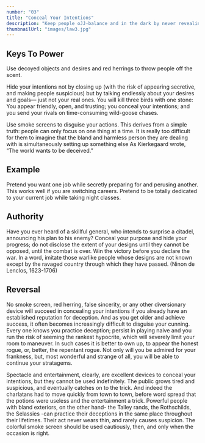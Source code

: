 ```yaml
---
number: "03"
title: "Conceal Your Intentions"
description: "Keep people oJJ-balance and in the dark by never revealing the purpose behind your actions. If they have no clue what you are up to, they cannot prepare a defense. Guide them far enough down the wrong path, envelop them in enough smoke, and by the time they realize your intentions, it will be too late."
thumbnailUrl: "images/law3.jpg"
---
```


## Keys To Power

Use decoyed objects and desires and red herrings to throw people off the scent.

Hide your intentions not by closing up (with the risk of appearing secretive, and making people suspicious) but by talking endlessly about your desires and goals— just not your real ones. You will kill three birds with one stone: You appear friendly, open, and trusting; you conceal your intentions; and you send your rivals on time-consuming wild-goose chases.

Use smoke screens to disguise your actions. This derives from a simple truth: people can only focus on one thing at a time. It is really too difficult for them to imagine that the bland and harmless person they are dealing with is simultaneously setting up something else
As Kierkegaard wrote, “The world wants to be deceived.”

## Example

 Pretend you want one job while secretly preparing for and perusing another. This works well if you are switching careers. Pretend to be totally dedicated to your current job while taking night classes.

## Authority

Have you ever heard of a skillful general, who intends to surprise a citadel, announcing his plan to his enemy? Conceal your purpose and hide your progress; do not disclose the extent of your designs until they cannot be opposed, until the combat is over. Win the victory before you declare the war. In a word, imitate those warlike people whose designs are not known except by the ravaged country through which they have passed. (Ninon de Lenclos, 1623-1706)

## Reversal

No smoke screen, red herring, false sincerity, or any other diversionary device will succeed in concealing your intentions if you already have an established reputation for deception. And as you get older and achieve success, it often becomes increasingly difficult to disguise your cunning. Every one knows you practice deception; persist in playing naive and you run the risk of seeming the rankest hypocrite, which will severely limit your room to maneuver. In such cases it is better to own up, to appear the honest rogue, or, better, the repentant rogue. Not only will you be admired for your frankness, but, most wonderful and strange of all, you will be able to continue your stratagems.

Spectacle and entertainment, clearly, are excellent devices to conceal your intentions, but they cannot be used indefinitely. The public grows tired and suspicious, and eventually catches on to the trick. And indeed the charlatans had to move quickly from town to town, before word spread that the potions were useless and the entertainment a trick. Powerful people with bland exteriors, on the other hand- the Talley rands, the Rothschilds, the Selassies -can practice their deceptions in the same place throughout their lifetimes. Their act never wears thin, and rarely causes suspicion. The colorful smoke screen should be used cautiously, then, and only when the occasion is right.
